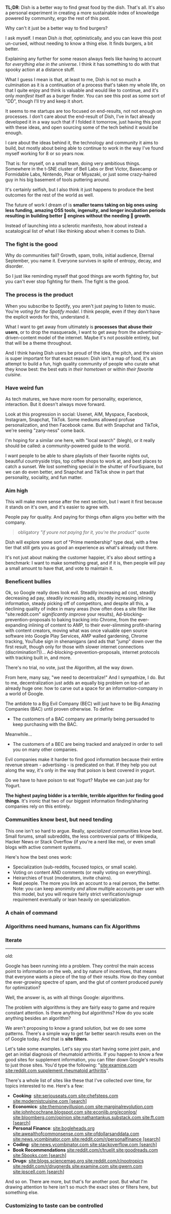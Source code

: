 <HighlightedText size="lg">

<strong>TL;DR</strong>: Dish is a better way to find great food by the dish.
That's all. It's also a personal experiment in creating a more sustainable index
of knowledge powered by community, ergo the rest of this post.

</HighlightedText>

<IntroText>Why can't it just be a better way to find burgers?</IntroText>

I ask myself. I mean Dish _is that_, optimistically, and you can leave this post un-cursed, without needing to know a thing else. It finds burgers, a bit better.

Explaining any further for some reason always feels like having to account for _everything else in the universe_. I think it has something to do with that spooky action at a distance stuff.

What I guess I mean is that, at least to me, Dish is not so much a culmination as it is a continuation of a process that's taken my whole life, on that I quite enjoy and think is valuable and would like to continue, and it's only _manifest_ itself as a burger finder. You can see this post as some sort of "DD", though I'll try and keep it short.

It seems to me startups are too focused on end-results, not not enough on processes. I don't care about the end-result of Dish, I've in fact already developed it in a way such that if I folded it tomorrow, just having this post with these ideas, and open sourcing some of the tech behind it would be enough.

I care about the ideas behind it, the technology and community it aims to build, but mostly about being able to continue to work in the way I've found myself working for 8 or so years now.

That is: for myself, on a small team, doing very ambitious things. Somewhere in the t-SNE cluster of Bell Labs or Bret Victor, Basecamp or Formidable Labs, Nintendo, Pixar or Miyazaki, or just some crazy-haired guy in his big basement of tools puttering around.

It's certainly selfish, but I also think it just happens to produce the best outcomes for the rest of the world as well.

The future of work I dream of is **smaller teams taking on big ones using less funding, amazing OSS tools, ingenuity, and longer incubation periods resulting in building better 🚀 engines without the needing 🚀 growth**.

Instead of launching into a sclerotic manifesto, how about instead a scatalogical list of what I like thinking about when it comes to Dish.

### The fight is the good

Why do communities fail? Growth, spam, trolls, initial audience, Eternal September, you name it. Everyone survives in spite of entropy, decay, and disorder.

So I just like reminding myself that good things are worth fighting for, but you can't ever stop fighting for them. The fight is the good.

### The process is the product

When you subscribe to Spotify, you aren't just paying to listen to music. You're _voting for the Spotify model_. I think people, even if they don't have the explicit words for this, understand it.

What I want to get away from ultimately is **processes that abuse their users**, or to drop the masquerade, I want to get away from the advertising-driven-content model of the internet. Maybe it's not possible entirely, but that will be a theme throughout.

And I think having Dish users be proud of the idea, the pitch, and the vision is super important for that exact reason: Dish isn't a map of food, it's an attempt to build a fun, high quality community of people who curate what they know best: the best eats in _their hometown_ or within _their favorite cuisine_.

### Have weird fun

As tech matures, we have more room for personality, experience, interaction. But it doesn't always move forward.

Look at this progression in social: Usenet, AIM, Myspace, Facebook, Instagram, Snapchat, TikTok. Some mediums allowed profuse personalization, and then Facebook came. But with Snapchat and TikTok, we're seeing "zany-ness" come back.

I'm hoping for a similar one here, with "local search" (blegh), or it really should be called: a community-powered guide to the world.

I want people to be able to share playlists of their favorite nights out, beautiful countryside trips, top coffee shops to work at, and best places to catch a sunset. We lost something special in the shutter of FourSquare, but we can do even better, and Snapchat and TikTok show in part that personality, sociality, and fun matter.

### Aim high

This will make more sense after the next section, but I want it first because it stands on it's own, and it's easier to agree with.

People pay for quality. And paying for things often aligns you better with the company.

> obligatory _"if youre not paying for it, you're the product"_ quote

Dish will explore some sort of "Prime membership" type deal, with a free tier that still gets you as good an experience as what's already out there.

It's not just about making the customer happier, it's also about setting a benchmark: I want to make something great, and if it is, then people will pay a small amount to have that, and vote to maintain it.

### Beneficent bullies

Ok, so Google really does look evil. Steadily increasing ad cost, steadily decreasing ad pay, steadily increasing ads, steadily increasing inlining information, steady picking off of competitors, and despite all this, a declining quality of index in many areas (how often does a site filter like "site:reddit.com" _significantly improve_ your results), Ad-blocking-prevention-proposals to baking tracking into Chrome, from the ever-expanding inlining of content to AMP, to their ever-slimming profit-sharing with content creators, moving what was once valuable open source software into Google Play Services, AMP walled gardening, Chrome tracking, YouTube sign in shenanigans (and ads that "jump" down over the first result, though only for those with slower internet connections (discrimination?))... Ad-blocking-prevention-proposals, internet protocols with tracking built in, and more.

There's no trial, no vote, just the Algorithm, all the way down.

From here, many say, "we need to decentralize!" And I sympathize, I do. But to me, decentralization just adds an equally big problem on top of an already huge one: how to carve out a space for an information-company in a world of Google.

The antidote to a Big Evil Company (BEC) will just have to be Big Amazing Companies (BAC) until proven otherwise. To define:

- The customers of a BAC company are primarily being persuaded to keep purchasing with the BAC.

Meanwhile...

- The customers of a BEC are being tracked and analyzed in order to sell you on many other companies.

Evil companies make it harder to find good information because their entire revenue stream - advertising - is predicated on that. If they help you out along the way, it's only in the way that poison is best covered in yogurt.

Do we have to have poison to eat Yogurt? Maybe we can just pay for Yogurt.

**The highest paying bidder is a terrible, terrible algorithm for finding good things**. It's ironic that two of our biggest information finding/sharing companies rely on this entirely.

### Communities know best, but need tending

This one isn't so hard to argue. Really, _specialized_ communities know best. Small forums, small subreddits, the less controversial parts of Wikipedia, Hacker News or Stack Overflow (if you're a nerd like me), or even small blogs with active comment systems.

Here's how the best ones work:

- Specialization (sub-reddits, focused topics, or small scale).
- Voting on content AND comments (or really voting on everything).
- Heirarchies of trust (moderators, invite chains).
- Real people. The more you link an account to a real person, the better. Note: you can keep anonimity _and_ allow multiple accounts per user with this model, but you will require fairly strict verification/signup requirement eventually or lean heavily on specialization.

### A chain of command

### Algorithms need humans, humans can fix Algorithms

### Iterate

---

old:

Google has been running into a problem. They control the main access point to information on the web, and by nature of incentives, that means that everyone wants a piece of the top of their results. How do they combat the ever-growing spectre of spam, and the glut of content produced purely for optimization?

Well, the answer is, as with all things Google: algorithms.

The problem with algorithms is they are fairly easy to game and require constant attention. Is there anything _but_ algorithms? How do you scale anything besides an algorithm?

We aren't proposing to know a grand solution, but we do see some patterns. There's a simple way to get far better search results even on the of Google today. And that is **site filters**.

Let's take some examples. Let's say you start having some joint pain, and get an initial diagnosis of rheumatoid arthiritis. If you happen to know a few good sites for supplement information, you can filter down Google's results to just those sites. You'd type the following: "[site:examine.com site:reddit.com supplement rheumatoid arthiritis]()".

There's a whole list of sites like these that I've collected over time, for topics interested to me. Here's a few:

- **Cooking**: [site:seriouseats.com site:chefsteps.com site:modernistcuisine.com [search]]()
- **Economics**: [site:themoneyillusion.com site:marginalrevolution.com site:johnhcochrane.blogspot.com site:econlib.org/econlog/ site:bloomberg.com/opinion site:nathantankus.substack.com site:ft.com [search]]()
- **Personal Finance**: [site:bogleheads.org site:awealthofcommonsense.com site:ofdollarsanddata.com site:news.ycombinator.com site:reddit.com/r/personalfinance [search]]()
- **Coding**: [site:news.ycombinator.com site:stackoverflow.com [search]]()
- **Book Recommendations** [site:reddit.com/r/truelit site:goodreads.com site:5books.com [search]]()
- **Drugs**: [site:blogs.sciencemag.org site:reddit.com/r/nootropics site:reddit.com/r/drugnerds site:examine.com site:gwern.com site:ipscell.com [search]]()

And so on. There are more, but that's for another post. But what I'm drawing attention to here isn't so much the exact sites or filters here, but something else.

### Customizing to taste can be controlled
